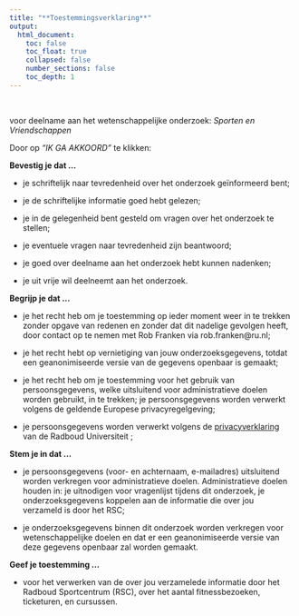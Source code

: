 ```yaml
---
title: "**Toestemmingsverklaring**"
output: 
  html_document:
    toc: false
    toc_float: true
    collapsed: false
    number_sections: false
    toc_depth: 1
---
```

<br>  
  


voor deelname aan het wetenschappelijke onderzoek: 
  *Sporten en Vriendschappen*
  
  
  
  Door op *"IK GA AKKOORD"* te klikken:
  
  
  **Bevestig je dat ...**
  
- je schriftelijk naar tevredenheid over het onderzoek geïnformeerd bent;

- je de schriftelijke informatie goed hebt gelezen;

- je in de gelegenheid bent gesteld om vragen over het onderzoek te stellen;

- je eventuele vragen naar tevredenheid zijn beantwoord;

- je goed over deelname aan het onderzoek hebt kunnen nadenken;

- je uit vrije wil deelneemt aan het onderzoek.

**Begrijp je dat ...**
  
  - je het recht heb om je toestemming op ieder moment weer in te trekken zonder opgave van redenen en zonder dat dit nadelige gevolgen heeft, door contact op te nemen met Rob Franken via rob.franken@ru.nl;

- je het recht hebt op vernietiging van jouw onderzoeksgegevens, totdat een geanonimiseerde versie van de gegevens openbaar is gemaakt;

- je het recht heb om je toestemming voor het gebruik van persoonsgegevens, welke uitsluitend voor administratieve doelen worden gebruikt, in te trekken; je persoonsgegevens worden verwerkt volgens de geldende Europese privacyregelgeving;

- je persoonsgegevens worden verwerkt volgens de [privacyverklaring](https://www.ru.nl/vaste-onderdelen/privacyverklaring-radboud-universiteit) van de Radboud Universiteit ;

**Stem je in dat ...**
  
  - je persoonsgegevens (voor- en achternaam, e-mailadres) uitsluitend worden verkregen voor administratieve doelen. Administratieve doelen houden in: je uitnodigen voor vragenlijst tijdens dit onderzoek, je onderzoeksgegevens koppelen aan de informatie die over jou verzameld is door het RSC;

- je onderzoeksgegevens binnen dit onderzoek worden verkregen voor wetenschappelijke doelen en dat er een geanonimiseerde versie van deze gegevens openbaar zal worden gemaakt.


**Geef je toestemming ...**
  
  - voor het verwerken van de over jou verzamelede informatie door het Radboud Sportcentrum (RSC), over het aantal fitnessbezoeken, ticketuren, en cursussen.

